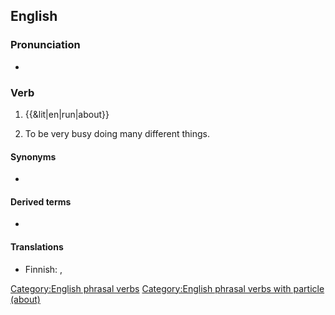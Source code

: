 {{also|runabout}}
==English==

===Pronunciation===
* {{audio|en|En-au-run about.ogg|Audio (AU)}}

===Verb===
{{en-verb|runs about|running about|ran about|run about}}

# {{&lit|en|run|about}}
# {{lb|en|idiomatic|intransitive}} To be very busy doing many different things.
#: {{ux|en|I've been '''running about''' all week getting everything ready for the holidays.}}

====Synonyms====
* {{l|en|run around}}

====Derived terms====
* {{l|en|runabout}}

====Translations====
{{trans-top|to be very busy doing many things}}
* Finnish: {{t+|fi|touhuta}}, {{t+|fi|touhuilla}}
{{trans-mid}}
{{trans-bottom}}

[[Category:English phrasal verbs]]
[[Category:English phrasal verbs with particle (about)]]